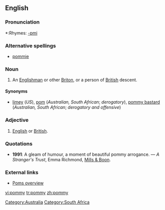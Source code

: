 ==English==

===Pronunciation===
*:Rhymes: [[Rhymes:English:-ɒmi|-ɒmi]]

===Alternative spellings===
*[[pommie]]

===Noun===
{{en-noun|pomm|ies}}

# {{context|Australian, South African|derogatory}} An [[Englishman]] or other [[Briton]], or a person of [[British]] descent.

====Synonyms====
*[[limey]] (''US''), [[pom]] (''Australian, South African''; ''derogatory''), [[pommy bastard]] (''Australian, South African''; ''derogatory and offensive'')

===Adjective===
{{en-adj|-}}

# {{context|Australian, South African English|pejorative}} [[English]] or [[British]].

===Quotations===
*'''1991''': A gleam of humour, a moment of beautiful pommy arrogance. &mdash; ''A Stranger's Trust'', Emma Richmond, [[w:Mills & Boon|Mills & Boon]].

===External links===
*[http://www.australianbeers.com/culture/poms.htm Poms overview]

[[Category:Australia]]
[[Category:South Africa]]

[[vi:pommy]]
[[tr:pommy]]
[[zh:pommy]]